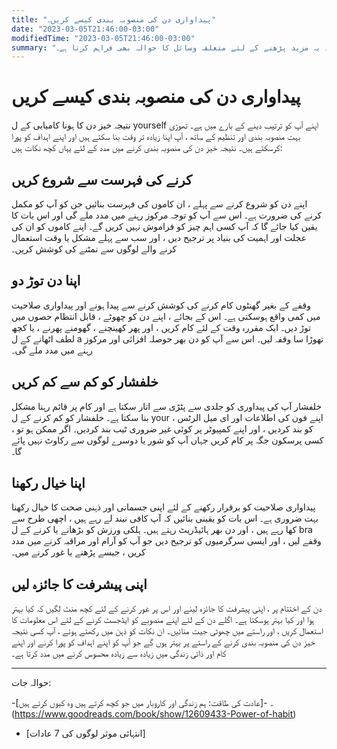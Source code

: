 ```yaml
---
title: "پیداواری دن کی منصوبہ بندی کیسے کریں۔"
date: "2023-03-05T21:46:00-03:00"
modifiedTime: "2023-03-05T21:46:00-03:00"
summary: "مضمون میں کام اور ذاتی زندگی دونوں میں پیداوری اور کامیابی کے حصول کے لئے منصوبہ بندی اور تنظیم کی اہمیت پر زور دیا گیا ہے۔ یہ مزید پڑھنے کے لئے متعلقہ وسائل کا حوالہ بھی فراہم کرتا ہے۔"
---
```


# پیداواری دن کی منصوبہ بندی کیسے کریں

نتیجہ خیز دن کا ہونا کامیابی کے ل yourself اپنے آپ کو ترتیب دینے کے بارے میں ہے۔ تھوڑی بہت منصوبہ بندی اور تنظیم کے ساتھ ، آپ اپنا زیادہ تر وقت بنا سکتے ہیں اور اپنے اہداف کو پورا کرسکتے ہیں۔ نتیجہ خیز دن کی منصوبہ بندی کرنے میں مدد کے لئے یہاں کچھ نکات ہیں:

## کرنے کی فہرست سے شروع کریں

اپنے دن کو شروع کرنے سے پہلے ، ان کاموں کی فہرست بنائیں جن کو آپ کو مکمل کرنے کی ضرورت ہے۔ اس سے آپ کو توجہ مرکوز رہنے میں مدد ملے گی اور اس بات کا یقین کیا جائے گا کہ آپ کسی اہم چیز کو فراموش نہیں کریں گے۔ اپنے کاموں کو ان کی عجلت اور اہمیت کی بنیاد پر ترجیح دیں ، اور سب سے پہلے مشکل یا وقت استعمال کرنے والے لوگوں سے نمٹنے کی کوشش کریں۔

## اپنا دن توڑ دو

وقفے کے بغیر گھنٹوں کام کرنے کی کوشش کرنے سے پیدا ہونے اور پیداواری صلاحیت میں کمی واقع ہوسکتی ہے۔ اس کے بجائے ، اپنے دن کو چھوٹے ، قابل انتظام حصوں میں توڑ دیں۔ ایک مقررہ وقت کے لئے کام کریں ، اور پھر کھینچنے ، گھومنے پھرنے ، یا کچھ لطف اٹھانے کے ل a تھوڑا سا وقفہ لیں۔ اس سے آپ کو دن بھر حوصلہ افزائی اور مرکوز رہنے میں مدد ملے گی۔

## خلفشار کو کم سے کم کریں

خلفشار آپ کی پیداوری کو جلدی سے پٹڑی سے اتار سکتا ہے اور کام پر قائم رہنا مشکل بنا سکتا ہے۔ خلفشار کو کم کرنے کے ل your ، اپنے فون کی اطلاعات اور ای میل الرٹس کو بند کردیں ، اور اپنے کمپیوٹر پر کوئی غیر ضروری ٹیب بند کردیں۔ اگر ممکن ہو تو ، کسی پرسکون جگہ پر کام کریں جہاں آپ کو شور یا دوسرے لوگوں سے رکاوٹ نہیں پائے گا۔

## اپنا خیال رکھنا

پیداواری صلاحیت کو برقرار رکھنے کے لئے اپنی جسمانی اور ذہنی صحت کا خیال رکھنا بہت ضروری ہے۔ اس بات کو یقینی بنائیں کہ آپ کافی نیند لے رہے ہیں ، اچھی طرح سے کھا رہے ہیں ، اور دن بھر ہائیڈریٹ رہتے ہیں۔ ہلکی ورزش کو بڑھانے یا کرنے کے ل bra وقفے لیں ، اور ایسی سرگرمیوں کو ترجیح دیں جو آپ کو آرام اور مراقبہ کرنے میں مدد کریں ، جیسے پڑھنے یا غور کرنے میں۔

## اپنی پیشرفت کا جائزہ لیں

دن کے اختتام پر ، اپنی پیشرفت کا جائزہ لینے اور اس پر غور کرنے کے لئے کچھ منٹ لگیں کہ کیا بہتر ہوا اور کیا بہتر ہوسکتا ہے۔ اگلے دن کے لئے اپنے منصوبے کو ایڈجسٹ کرنے کے لئے اس معلومات کا استعمال کریں ، اور راستے میں چھوٹی جیت منائیں۔
ان نکات کو ذہن میں رکھتے ہوئے ، آپ کسی نتیجہ خیز دن کی منصوبہ بندی کرنے کے راستے پر بہتر ہوں گے جو آپ کو اپنے اہداف کو پورا کرنے اور اپنے کام اور ذاتی زندگی میں زیادہ سے زیادہ محسوس کرنے میں مدد کرتا ہے۔

---

حوالہ جات:

-۔
-[عادت کی طاقت: ہم زندگی اور کاروبار میں جو کچھ کرتے ہیں وہ کیوں کرتے ہیں] (https://www.goodreads.com/book/show/12609433-Power-of-habit)
- [انتہائی موثر لوگوں کی 7 عادات]